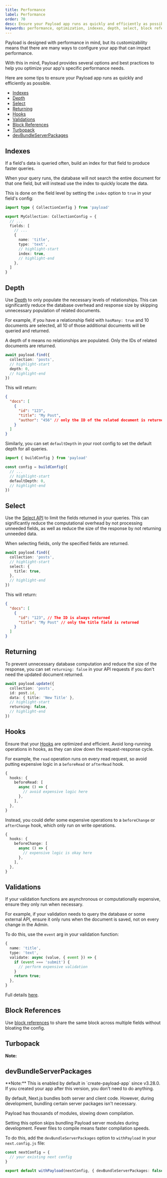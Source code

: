 ```yaml
---
title: Performance
label: Performance
order: 70
desc: Ensure your Payload app runs as quickly and efficiently as possible.
keywords: performance, optimization, indexes, depth, select, block references, documentation, Content Management System, cms, headless, javascript, node, react, nextjs
---
```


Payload is designed with performance in mind, but its customizability means that there are many ways to configure your app that can impact performance.

With this in mind, Payload provides several options and best practices to help you optimize your app's specific performance needs.

Here are some tips to ensure your Payload app runs as quickly and efficiently as possible.

- [Indexes](#indexes)
- [Depth](#depth)
- [Select](#select)
- [Returning](#returning)
- [Hooks](#hooks)
- [Validations](#validations)
- [Block References](#block-references)
- [Turbopack](#turbopack)
- [devBundleServerPackages](#devbundleserverpackages)

## Indexes

If a field's data is queried often, build an index for that field to produce faster queries.

When your query runs, the database will not search the entire document for that one field, but will instead use the index to quickly locate the data.

This is done on the field level by setting the `index` option to `true` in your field's config:

```ts
import type { CollectionConfig } from 'payload'

export MyCollection: CollectionConfig = {
  // ...
  fields: [
    // ...
    {
      name: 'title',
      type: 'text',
      // highlight-start
      index: true,
      // highlight-end
    },
  ]
}
```

## Depth

Use [Depth](../queries/depth) to only populate the necessary levels of relationships. This can significantly reduce the database overhead and response size by skipping unnecessary population of related documents.

For example, if you have a relationship field with `hasMany: true` and 10 documents are selected, all 10 of those additional documents will be queried and returned.

A depth of `0` means no relationships are populated. Only the IDs of related documents are returned.

```ts
await payload.find({
  collection: 'posts',
  // highlight-start
  depth: 0,
  // highlight-end
})
```

This will return:

```json
{
  "docs": [
    {
      "id": "123",
      "title": "My Post",
      "author": "456" // only the ID of the related document is returned
    }
  ]
}
```

Similarly, you can set `defaultDepth` in your root config to set the default depth for all queries.

```ts
import { buildConfig } from 'payload'

const config = buildConfig({
  // ...
  // highlight-start
  defaultDepth: 0,
  // highlight-end
})
```

## Select

Use the [Select API](../queries/select) to limit the fields returned in your queries. This can significantly reduce the computational overhead by not processing unneeded fields, as well as reduce the size of the response by not returning unneeded data.

When selecting fields, only the specified fields are returned.

```ts
await payload.find({
  collection: 'posts',
  // highlight-start
  select: {
    title: true,
  },
  // highlight-end
})
```

This will return:

```json
{
  "docs": [
    {
      "id": "123", // The ID is always returned
      "title": "My Post" // only the title field is returned
    }
  ]
}
```

## Returning

To prevent unnecessary database computation and reduce the size of the response, you can set `returning: false` in your API requests if you don't need the updated document returned.

```ts
await payload.update({
  collection: 'posts',
  id: post.id,
  data: { title: 'New Title' },
  // highlight-start
  returning: false,
  // highlight-end
})
```

## Hooks

Ensure that your [Hooks](../hooks/overview) are optimized and efficient. Avoid long-running operations in hooks, as they can slow down the request-response cycle.

For example, the `read` operation runs on every read request, so avoid putting expensive logic in a `beforeRead` or `afterRead` hook.

```ts
{
  hooks: {
    beforeRead: [
      async () => {
        // avoid expensive logic here
      },
    ],
  },
}
```

Instead, you could defer some expensive operations to a `beforeChange` or `afterChange` hook, which only run on write operations.

```ts
{
  hooks: {
    beforeChange: [
      async () => {
        // expensive logic is okay here
      },
    ],
  },
}
```

## Validations

If your validation functions are asynchronous or computationally expensive, ensure they only run when necessary.

For example, if your validation needs to query the database or some external API, ensure it only runs when the document is saved, not on every change in the Admin.

To do this, use the `event` arg in your validation function:

```ts
{
  name: 'title',
  type: 'text',
  validate: async (value, { event }) => {
    if (event === 'submit') {
      // perform expensive validation
    }
    return true;
  },
}
```

Full details [here](../field/overview#async-field-validations).

## Block References

Use [block references]() to share the same block across multiple fields without bloating the config.

## Turbopack

<Banner type="warning">**Note:**</Banner>

## devBundleServerPackages

<Banner type="warning">
  **Note:** This is enabled by default in `create-payload-app` since v3.28.0. If
  you created your app after this version, you don't need to do anything.
</Banner>

By default, Next.js bundles both server and client code. However, during development, bundling certain server packages isn't necessary.

Payload has thousands of modules, slowing down compilation.

Setting this option skips bundling Payload server modules during development. Fewer files to compile means faster compilation speeds.

To do this, add the `devBundleServerPackages` option to `withPayload` in your `next.config.js` file:

```ts
const nextConfig = {
  // your existing next config
}

export default withPayload(nextConfig, { devBundleServerPackages: false })
```
